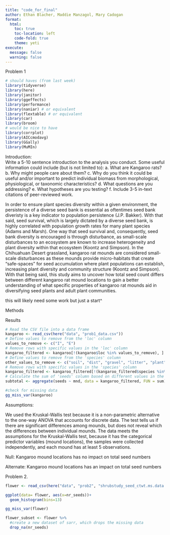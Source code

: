 ```yaml
---
title: "code_for_final"
author: Ethan Blacher, Maddie Manzagol, Mary Cadogan
format: 
  html:
    toc: true
    toc-location: left
    code-fold: true
    theme: yeti 
execute:
  message: false
  warning: false
---
```


Problem 1

```r
# should haves (from last week)
library(tidyverse)
library(here)
library(janitor)
library(ggeffects)
library(performance)
library(naniar) # or equivalent
library(flextable) # or equivalent
library(car)
library(broom)
# would be nice to have
library(corrplot)
library(AICcmodavg)
library(GGally)
library(MuMIn)
```

Introduction:\
Write a 5-10 sentence introduction to the analysis you conduct. Some useful information could include (but is not limited to): a. What are Kangaroo rats? b. Why might people care about them? c. Why do you think it could be useful and/or important to predict individual biomass from morphological, physiological, or taxonomic characteristics? d. What questions are you addressing? e. What hypotheses are you testing? f. Include 3-5 in-text citations of peer-reviewed work.

In order to ensure plant species diversity within a given environment, the persistence of a diverse seed bank is essential as oftentimes seed bank diveristy is a key indicator to population persistence (J.P. Bakker). With that said, seed survival, which is largely dictated by a diverse seed bank, is highly correlated with population growth rates for many plant species (Adams and Marsh). One way that seed survival and, consequently, seed bank diversity is encouraged is through disturbance, as small-scale disturbances to an ecosystem are known to increase heterogeneity and plant diversity within that ecosystem (Koontz and Simpson). In the Chihuahuan Desert grassland, kangaroo rat mounds are considered small-scale disturbances as these mounds provide micro-habitats that create "safe-spaces" for seed accumulation where plant populations can establish, increasing plant diversity and community structure (Koontz and Simpson). With that being said, this study aims to uncover how total seed count differs between different kangaroo rat mound locations to gain a better understanding of what specific properties of kangaroo rat mounds aid in diversifying seed plants and adult plant communities.

this will likely need some work but just a start\^

Methods

Results

```r
# Read the CSV file into a data frame
kangaroo <- read_csv(here("data", "prob1_data.csv"))
# Define values to remove from the 'loc' column
values_to_remove <- c("I", "E")
# Remove rows with specific values in the 'loc' column
kangaroo_filtered <- kangaroo[!(kangaroo$loc %in% values_to_remove), ]
# Define values to remove from the 'species' column
other_values_to_remove <- c("soil", "dist", "gravel", "litter", "plant")
# Remove rows with specific values in the 'species' column
kangaroo_filtered <- kangaroo_filtered[!(kangaroo_filtered$species %in% other_values_to_remove), ]
# Calculate the sum of 'seeds' column based on different values in the 'mnd' column
subtotal <- aggregate(seeds ~ mnd, data = kangaroo_filtered, FUN = sum)

```

```r
#check for missing data
gg_miss_var(kangaroo)
```

Assumptions: 

We used the Kruskal-Wallis test because it is a non-parametric alternative to the one-way ANOVA that accounts for discrete data. The test tells us if there are significant differences among mounds, but does not reveal which the differences between individual mounds. 
The data meets the assumptions for the Kruskal-Wallis test, because it has the categorical predictor variables (mound locations), the samples were collected independently, and each mound has at least 5 observations.




Null: Kangaroo mound locations has no impact on total seed numbers

Alternate: Kangaroo mound locations has an impact on total seed numbers

Problem 2.

```r
flower <- read_csv(here("data", "prob2", "shrubstudy_seed_ctwt.ms.data.csv"))
```

```r
ggplot(data= flower, aes(x=nr_seeds))+
  geom_histogram(bins=13)
```

```r
gg_miss_var(flower)
```

```r
flower_subset <- flower %>% 
  #create a new dataset of sarr, which drops the missing data
  drop_na(nr_seeds)
```

```{}
```
